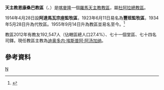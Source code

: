 {{Infobox Roman Catholic diocese
|Roman Catholic Diocese of = 天主教恩康桑巴教區
|Latin name of diocese =Dioecesis Nkongsambensis
|image = 
|caption = 
|location = [[喀麥隆|喀麥隆]]
|territory =
|population = 192,547
|rite = 拉丁禮
|patron = 
|province = 杜阿拉
|established = 1914年
|cathedral = 聖母無玷聖心座堂
|副主教座堂 =
|leadership = 主教
|website =
|教宗 = 
|metropolitan =迪奥多内·埃斯普阿·阿汤加纳
|ordinary = 
|coadjutor bishop =
|emeritus = 
}}

'''天主教恩康桑巴教區'''（{{lang-la|Dioecesis Nkongsambensis}}、{{lang-fr|Diocèse de Nkongsamba}}）是[[喀麥隆|喀麥隆]]一個[[羅馬天主教|羅馬天主教]][[教區|教區]]，屬[[天主教杜阿拉總教區|杜阿拉總教區]]。

1914年4月28日設'''阿達馬瓦宗座監牧區'''，1923年6月11日易名為'''豐班監牧區'''，1934年5月28日升為代牧區。1955年9月14日升為教區並易名至今。<ref>{{cite journal
|journal=[[宗座公報|宗座公報]]
|publisher=梵蒂岡出版社
|date=1956年
|volume=48
|title=''Dum tantis''
|page=113
|url=http://www.vatican.va/archive/aas/documents/AAS%2048%20%5B1956%5D%20-%20ocr.pdf
|access-date=2011-10-26
|archive-date=2010-03-27
|archive-url=https://web.archive.org/web/20100327070537/http://www.vatican.va/archive/aas/documents/AAS%2048%20%5B1956%5D%20-%20ocr.pdf
|dead-url=no
}}</ref>

教區2012年有教友192,547人（佔轄區總人口27.4%）、七十一個堂區、七十四名司鐸。現任教區主教為[[迪奥多内·埃斯普阿·阿汤加纳|迪奥多内·埃斯普阿·阿汤加纳]]。

==參考資料==
{{reflist}}

{{喀麥隆天主教教區}}
[[Category:喀麥隆天主教教區|N]]
